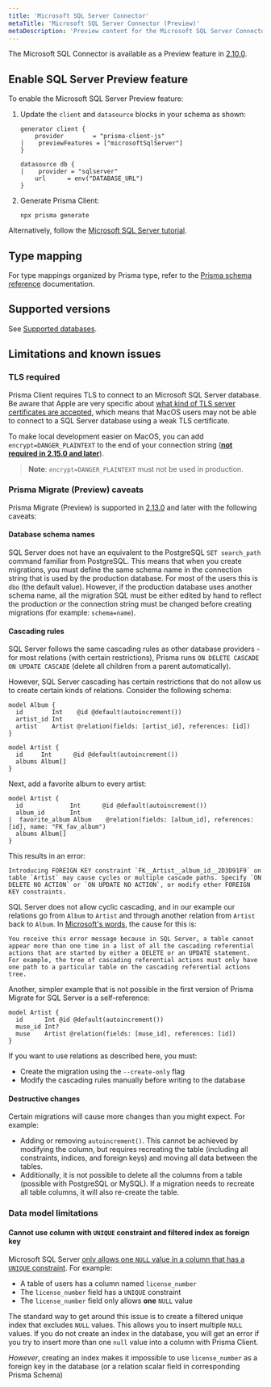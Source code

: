```yaml
---
title: 'Microsoft SQL Server Connector'
metaTitle: 'Microsoft SQL Server Connector (Preview)'
metaDescription: 'Preview content for the Microsoft SQL Server Connector.'
---
```


<TopBlock>

The Microsoft SQL Connector is available as a Preview feature in [2.10.0](https://github.com/prisma/prisma/releases/tag/2.10.0).

</TopBlock>

## Enable SQL Server Preview feature

To enable the Microsoft SQL Server Preview feature:

1. Update the `client` and `datasource` blocks in your schema as shown:

   ```prisma file=prisma/schema.prisma
   generator client {
       provider        = "prisma-client-js"
   |    previewFeatures = ["microsoftSqlServer"]
   }

   datasource db {
   |    provider = "sqlserver"
       url      = env("DATABASE_URL")
   }
   ```

1. Generate Prisma Client:

   ```terminal
   npx prisma generate
   ```

Alternatively, follow the [Microsoft SQL Server tutorial](sql-server-start-from-scratch).

## Type mapping

For type mappings organized by Prisma type, refer to the [Prisma schema reference](../../../../reference/api-reference/prisma-schema-reference#model-field-scalar-types) documentation.

## Supported versions

See [Supported databases](../../../../reference/database-reference/supported-databases#preview).

## Limitations and known issues

### TLS required

Prisma Client requires TLS to connect to an Microsoft SQL Server database. Be aware that Apple are very specific about [what kind of TLS server certificates are accepted](https://support.apple.com/en-ca/HT210176), which means that MacOS users may not be able to connect to a SQL Server database using a weak TLS certificate.

To make local development easier on MacOS, you can add `encrypt=DANGER_PLAINTEXT` to the end of your connection string (**[not required in 2.15.0 and later](https://github.com/prisma/tiberius/issues/65)**).

> **Note**: `encrypt=DANGER_PLAINTEXT` must not be used in production.

### Prisma Migrate (Preview) caveats

Prisma Migrate (Preview) is supported in [2.13.0](https://github.com/prisma/prisma/releases/tag/2.13.0) and later with the following caveats:

#### Database schema names

SQL Server does not have an equivalent to the PostgreSQL `SET search_path` command familiar from PostgreSQL. This means that when you create migrations, you must define the same schema name in the connection string that is used by the production database. For most of the users this is `dbo` (the default value). However, if the production database uses another schema name, all the migration SQL must be either edited by hand to reflect the production _or_ the connection string must be changed before creating migrations (for example: `schema=name`).

#### Cascading rules

SQL Server follows the same cascading rules as other database providers - for most relations (with certain restrictions), Prisma runs `ON DELETE CASCADE ON UPDATE CASCADE` (delete all children from a parent automatically).

However, SQL Server cascading has certain restrictions that do not allow us to create certain kinds of relations. Consider the following schema:

```prisma file=schema.prisma
model Album {
  id        Int    @id @default(autoincrement())
  artist_id Int
  artist    Artist @relation(fields: [artist_id], references: [id])
}

model Artist {
  id     Int      @id @default(autoincrement())
  albums Album[]
}
```

Next, add a favorite album to every artist:

```prisma file=schema.prisma
model Artist {
  id             Int      @id @default(autoincrement())
  album_id       Int
|  favorite_album Album    @relation(fields: [album_id], references: [id], name: "FK_fav_album")
  albums Album[]
}
```

This results in an error:

```
Introducing FOREIGN KEY constraint `FK__Artist__album_id__2D3D91F9` on table `Artist` may cause cycles or multiple cascade paths. Specify `ON DELETE NO ACTION` or `ON UPDATE NO ACTION`, or modify other FOREIGN KEY constraints.
```

SQL Server does not allow cyclic cascading, and in our example our relations go from `Album` to `Artist` and through another relation from `Artist` back to `Album`. In [Microsoft's words](https://support.microsoft.com/en-us/help/321843/error-message-1785-occurs-when-you-create-a-foreign-key-constraint-tha), the cause for this is:

```
You receive this error message because in SQL Server, a table cannot appear more than one time in a list of all the cascading referential actions that are started by either a DELETE or an UPDATE statement. For example, the tree of cascading referential actions must only have one path to a particular table on the cascading referential actions tree.
```

Another, simpler example that is not possible in the first version of Prisma Migrate for SQL Server is a self-reference:

```prisma file=schema.prisma
model Artist {
  id      Int @id @default(autoincrement())
  muse_id Int?
  muse    Artist @relation(fields: [muse_id], references: [id])
}
```

If you want to use relations as described here, you must:

- Create the migration using the `--create-only` flag
- Modify the cascading rules manually before writing to the database

#### Destructive changes

Certain migrations will cause more changes than you might expect. For example:

- Adding or removing `autoincrement()`. This cannot be achieved by modifying the column, but requires recreating the table (including all constraints, indices, and foreign keys) and moving all data between the tables.
- Additionally, it is not possible to delete all the columns from a table (possible with PostgreSQL or MySQL). If a migration needs to recreate all table columns, it will also re-create the table.

### Data model limitations

#### Cannot use column with `UNIQUE` constraint and filtered index as foreign key

Microsoft SQL Server [only allows one `NULL` value in a column that has a `UNIQUE` constraint](https://docs.microsoft.com/en-us/sql/relational-databases/tables/unique-constraints-and-check-constraints?view=sql-server-ver15#Unique). For example:

- A table of users has a column named `license_number`
- The `license_number` field has a `UNIQUE` constraint
- The `license_number` field only allows **one** `NULL` value

The standard way to get around this issue is to create a filtered unique index that excludes `NULL` values. This allows you to insert multiple `NULL` values. If you do not create an index in the database, you will get an error if you try to insert more than one `null` value into a column with Prisma Client.

_However_, creating an index makes it impossible to use `license_number` as a foreign key in the database (or a relation scalar field in corresponding Prisma Schema)
